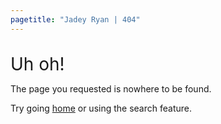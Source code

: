 ```yaml
---
pagetitle: "Jadey Ryan | 404"
---
```

<br>
[Uh oh!]{.h1 style="font-size:2em"}

[The page you requested is nowhere to be found.]{.h3}

Try going [home](/) or using the search feature.
